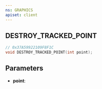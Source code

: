 ```yaml
---
ns: GRAPHICS
apiset: client
---
```

## DESTROY_TRACKED_POINT

```c
// 0x37A59922109F8F1C
void DESTROY_TRACKED_POINT(int point);
```


## Parameters
* **point**: